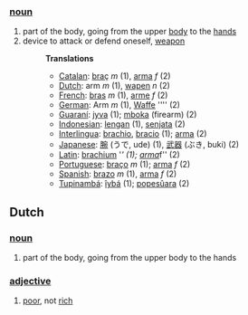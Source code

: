 ===[[noun]]===

# part of the body, going from the upper [[body]] to the [[hand]]s
# device to attack or defend oneself, [[weapon]]
#:'''Translations'''
#:*[[Catalan]]: [[braç]] ''m'' (1), [[arma]] ''f'' (2)
#:*[[Dutch]]: arm ''m'' (1), [[wapen]] ''n'' (2)
#:*[[French]]: [[bras]] ''m'' (1), [[arme]] ''f'' (2)
#:*[[German]]: Arm ''m'' (1), [[Waffe]] '''' (2)
#:*[[Guaraní]]: [[jyva]] (1); [[mboka]] (firearm) (2)
#:*[[Indonesian]]: [[lengan]] (1), [[senjata]] (2)
#:*[[Interlingua]]: [[brachio]], [[bracio]] (1); [[arma]] (2)
#:*[[Japanese]]: [[腕]] (うで, ude) (1), [[武器]] (ぶき, buki) (2)
#:*[[Latin]]: [[brachium]] '''' (1); [[arma]] ''f'' (2)
#:*[[Portuguese]]: [[braço]] ''m'' (1); [[arma]] ''f'' (2)
#:*[[Spanish]]: [[brazo]] ''m'' (1), [[arma]] ''f'' (2)
#:*[[Tupinambá]]: [[îybá]] (1); [[popesûara]] (2)

==Dutch==

===[[noun]]===

#part of the body, going from the upper body to the hands

===[[adjective]]===

#[[poor]], not [[rich]]